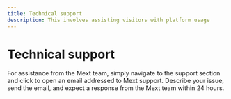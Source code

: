 ```yaml
---
title: Technical support
description: This involves assisting visitors with platform usage
---
```


# Technical support

For assistance from the Mext team, simply navigate to the support section and click to open an email addressed to Mext support. Describe your issue, send the email, and expect a response from the Mext team within 24 hours.
